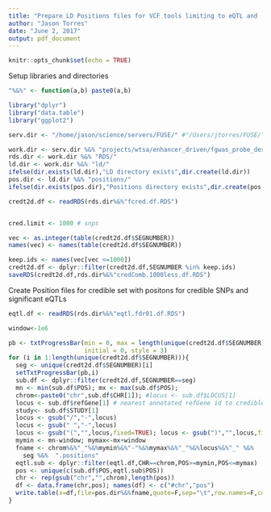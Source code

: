 ```yaml
---
title: "Prepare LD Positions files for VCF tools limiting to eQTL and 'functional' credilbe SNPs only"
author: "Jason Torres"
date: "June 2, 2017"
output: pdf_document
---
```


```r
knitr::opts_chunk$set(echo = TRUE)
```

Setup libraries and directories 

```r
"%&%" <- function(a,b) paste0(a,b)

library("dplyr")
library("data.table")
library("ggplot2")

serv.dir <- "/home/jason/science/servers/FUSE/" #"/Users/jtorres/FUSE/"

work.dir <- serv.dir %&% "projects/wtsa/enhancer_driven/fgwas_probe_design/first_round/"
rds.dir <- work.dir %&% "RDS/"
ld.dir <- work.dir %&% "ld/"
ifelse(dir.exists(ld.dir),"LD directory exists",dir.create(ld.dir))
pos.dir <- ld.dir %&% "positions/"
ifelse(dir.exists(pos.dir),"Positions directory exists",dir.create(pos.dir))

credt2d.df <- readRDS(rds.dir%&%"fcred.df.RDS")


cred.limit <- 1000 # snps 

vec <- as.integer(table(credt2d.df$SEGNUMBER))
names(vec) <- names(table(credt2d.df$SEGNUMBER))

keep.ids <- names(vec[vec <=1000])
credt2d.df <- dplyr::filter(credt2d.df,SEGNUMBER %in% keep.ids)
saveRDS(credt2d.df,rds.dir%&%"credComb.1000less.df.RDS")

```


Create Position files for credible set with positons for credible SNPs and significant eQTLs 

```r


eqtl.df <- readRDS(rds.dir%&%"eqtl.fdr01.df.RDS")

window<-1e6

pb <- txtProgressBar(min = 0, max = length(unique(credt2d.df$SEGNUMBER)), 
                     initial = 0, style = 3)
for (i in 1:length(unique(credt2d.df$SEGNUMBER))){
  seg <- unique(credt2d.df$SEGNUMBER)[i]
  setTxtProgressBar(pb,i)
  sub.df <- dplyr::filter(credt2d.df,SEGNUMBER==seg)
  mn <- min(sub.df$POS); mx <- max(sub.df$POS); 
  chrom<-paste0("chr",sub.df$CHR[1]); #locus <- sub.df$LOCUS[1]
  locus <- sub.df$refGene[1] # nearest annotated refGene id to credible set SNP group 
  study<- sub.df$STUDY[1]
  locus <- gsub("/","-",locus)
  locus <- gsub(" ","-",locus)
  locus <- gsub("(","",locus,fixed=TRUE); locus <- gsub(")","",locus,fixed=TRUE)
  mymin <- mn-window; mymax<-mx+window
  fname <- chrom%&%"_"%&%mymin%&%"-"%&%mymax%&%"_"%&%locus%&%"_" %&%
    seg %&%  ".positions"
  eqtl.sub <- dplyr::filter(eqtl.df,CHR==chrom,POS>=mymin,POS<=mymax)
  pos <- unique(c(sub.df$POS,eqtl.sub$POS))
  chr <- rep(gsub("chr","",chrom),length(pos))
  df <- data.frame(chr,pos); names(df) <- c("#chr","pos")
  write.table(x=df,file=pos.dir%&%fname,quote=F,sep="\t",row.names=F,col.names=T)
}

```






